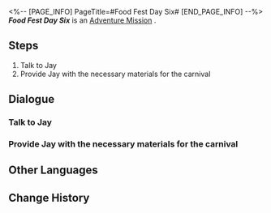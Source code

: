<%-- [PAGE_INFO]
PageTitle=#Food Fest Day Six#
[END_PAGE_INFO] --%>
{{Stub|Dialogue, characters, and location(s)}}
{{Mission Infobox
|id            = 8020106
|title         = 
|image         = Mission Food Fest Day Six.png
|type          = Adventure
|event_name    = 
|chapter       = 
|requirements  = [[Adventure Mission]] ''[[Food Fest Day Five]]'' completed
|summary       = <!--official mission summary from Fate's Atlas-->
|characters    = <!--characters that appear in this mission-->
|startLocation = <!--location as it intially appears on the mission screen-->
|world         = <!--i.e. Penacony-->
|area          = <!--i.e. A Child's Dream-->
|prev          = 
|next          = Food Fest Day Seven
|exp           = 
|credits       = 1000
|stellarJade   = 
|other         = {{Card List||delim=;}}
}}
'''''Food Fest Day Six''''' is an [[Adventure Mission]]<!--in [world]-->.

==Steps==
# Talk to Jay
# Provide Jay with the necessary materials for the carnival

<!--
==Gameplay Notes==

--><!--
==Trial Character==

-->
==Dialogue==
{{Stub Dialogue}}
===Talk to Jay===
{{Mission Description|type=adventure|location=<!--to be added-->|The gourmet carnival is in progress! Ask Jay what ingredients are needed for today.}}
{{Dialogue Start}}
:{{tx}}
{{Dialogue End}}

===Provide Jay with the necessary materials for the carnival===
{{Mission Description|type=adventure|location=<!--to be added-->|update|Jay has listed all the ingredients required for today's catering menu. Once you have gathered all of the ingredients, bring them to him!}}
{{Dialogue Start}}
:{{tx}}
{{Dialogue End}}

==Other Languages==
{{Other Languages
|en   = Food Fest Day Six
|zhs  = 美食庆典•第六日
|zht  = 美食慶典•第六日
|ja   = グルメフェス・6日目
|ko   = 미식 축제•6일차
|es   = Festival gastronómico: día 6
|fr   = Grand festin : Jour 6
|ru   = Деликатесы Пенаконии: День шестой
|th   = งานเทศกาลอาหาร วันที่ 6
|vi   = Lễ Hội Ẩm Thực - Ngày 6
|de   = Feinschmeckerfest: Tag 6
|id   = Festival Kuliner: Hari Ke-6
|pt   = Festival Gastronômico Dia Seis
}}

==Change History==
{{Change History|2.0}}
